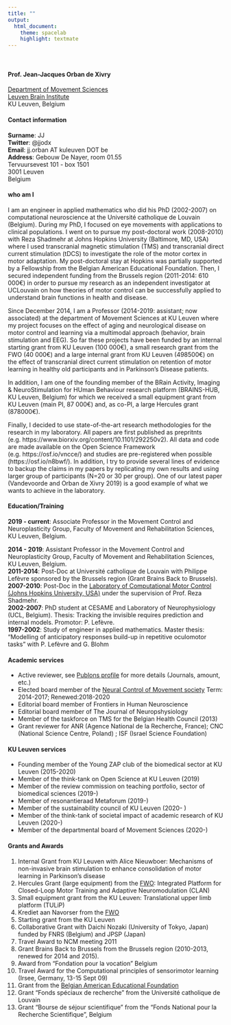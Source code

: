 ```yaml
---
title: ""
output:
  html_document:
    theme: spacelab
    highlight: textmate 
---
```

<br>

#### Prof. Jean-Jacques Orban de Xivry

[Department of Movement Sciences](https://gbiomed.kuleuven.be/english/research/50000737)<br>
[Leuven Brain Institute](https://gbiomed.kuleuven.be/english/LBI)<br>
KU Leuven, Belgium
<br>

#### Contact information

__Surname__: JJ
<br>
__Twitter__: @jjodx
<br>
__Email__: jj.orban AT kuleuven DOT be
<br>
__Address__:
Gebouw De Nayer, room 01.55<br>
Tervuursevest 101 - box 1501<br>
3001 Leuven<br>
Belgium<br>

#### who am I

I am an engineer in applied mathematics who did his PhD (2002-2007) on computational neuroscience at the Université catholique de Louvain (Belgium). During my PhD, I focused on eye movements with applications to clinical populations. I went on to pursue my post-doctoral work (2008-2010) with Reza Shadmehr at Johns Hopkins University (Baltimore, MD, USA) where I used transcranial magnetic stimulation (TMS) and transcranial direct current stimulation (tDCS) to investigate the role of the motor cortex in motor adaptation. My post-doctoral stay at Hopkins was partially supported by a Fellowship from the Belgian American Educational Foundation. Then, I secured independent funding from the Brussels region (2011-2014: 610 000€) in order to pursue my research as an independent investigator at UCLouvain on how theories of motor control can be successfully applied to understand brain functions in health and disease.

Since December 2014, I am a Professor (2014-2019: assistant; now associated) at the department of Movement Sciences at KU Leuven where my project focuses on the effect of aging and neurological disease on motor control and learning via a multimodal approach (behavior, brain stimulation and EEG). So far these projects have been funded by an internal starting grant from KU Leuven (100 000€), a small research grant from the FWO (40 000€) and a large internal grant from KU Leuven (498500€) on the effect of transcranial direct current stimulation on retention of motor learning in healthy old participants and in Parkinson’s Disease patients. 

In addition, I am one of the founding member of the BRain Activity, Imaging & NeuroStimulation for HUman Behaviour research platform (BRAINS-HUB, KU Leuven, Belgium) for which we received a small equipment grant from KU Leuven (main PI, 87 000€) and, as co-PI, a large Hercules grant (878000€). 

Finally, I decided to use state-of-the-art research methodologies for the research in my laboratory. All papers are first published as prepritnts (e.g. https://www.biorxiv.org/content/10.1101/292250v2). All data and code are made available on the Open Science Framework (e.g. https://osf.io/vncce/) and studies are pre-registered when possible (https://osf.io/n8bwf/). In addition, I try to provide several lines of evidence to backup the claims in my papers by replicating my own results and using larger group of participants (N=20 or 30 per group). One of our latest paper (Vandevoorde and Orban de Xivry 2019) is a good example of what we wants to achieve in the laboratory. 


#### Education/Training

__2019 - current__: Associate Professor in the Movement Control and Neuroplasticity Group, Faculty of Movement and Rehabilitation Sciences, KU Leuven, Belgium.

__2014 - 2019__: Assistant Professor in the Movement Control and Neuroplasticity Group, Faculty of Movement and Rehabilitation Sciences, KU Leuven, Belgium.
<br>
__2011-2014__: Post-Doc at Université catholique de Louvain with Philippe Lefèvre sponsored by the Brussels region (Grant Brains Back to Brussels).
<br>
__2007-2010__: Post-Doc in the [Laboratory of Computational Motor Control (Johns Hopkins University, USA)](www.shadmehrlab.org) under the supervision of Prof. Reza Shadmehr.
<br>
__2002-2007__: PhD student at CESAME and Laboratory of Neurophysiology (UCL, Belgium). Thesis: Tracking the invisible requires prediction and internal models. Promotor: P. Lefèvre.
<br>
__1997-2002__: Study of engineer in applied mathematics. Master thesis: "Modelling of anticipatory responses build-up in repetitive oculomotor tasks" with P. Lefèvre and G. Blohm

#### Academic services

- Active reviewer, see [Publons profile](https://publons.com/author/420532/jean-jacques-orban-de-xivry#profile) for more details (Journals, amount, etc.)
- Elected board member of the [Neural Control of Movement society](www.ncm-society.org) Term: 2014-2017; Renewed:2018-2020<br>
- Editorial board member of Frontiers in Human Neuroscience<br>
- Editorial board member of The Journal of Neuropshysiology<br>
- Member of the taskforce on TMS for the Belgian Health Council (2013) <br>
- Grant reviewer for ANR (Agence National de la Recherche, France); CNC (National Science Centre, Poland) ; ISF (Israel Science Foundation)

#### KU Leuven services

- Founding member of the Young ZAP club of the biomedical sector at KU Leuven (2015-2020)
- Member of the think-tank on Open Science at KU Leuven (2019)
- Member of the review commission on teaching portfolio, sector of biomedical sciences (2019-)
- Member of resonantieraad Metaforum (2019-)
- Member of the sustainability council of KU Leuven (2020- )
- Member of the think-tank of societal impact of academic research of KU Leuven (2020-)
- Member of the departmental board of Movement Sciences (2020-) 

#### Grants and Awards

1. Internal Grant from KU Leuven with Alice Nieuwboer: Mechanisms of non-invasive brain stimulation to enhance consolidation of motor learning in Parkinson’s disease
2. Hercules Grant (large equipment) from the [FWO](www.fwo.be): Integrated Platform for Closed-Loop Motor Training and Adaptive Neuromodulation (CLAN)
3. Small equipment grant from the KU Leuven: Translational upper limb platform (TULiP)
4. Krediet aan Navorser from the [FWO](www.fwo.be)
5. Starting grant from the KU Leuven
6. Collaborative Grant with Daichi Nozaki (University of Tokyo, Japan) funded by FNRS (Belgium) and JPSP (Japan)
7. Travel Award to NCM meeting 2011
8. Grant Brains Back to Brussels from the Brussels region (2010-2013, renewed for 2014 and 2015).
9. Award from "Fondation pour la vocation" Belgium
10. Travel Award for the Computational principles of sensorimotor learning (Irsee, Germany, 13-15 Sept 09)
11. Grant from the [Belgian American Educational Foundation](www.baef.be)
12. Grant "Fonds spéciaux de recherche" from the Université catholique de Louvain
13. Grant "Bourse de séjour scientifique" from the "Fonds National pour la Recherche Scientifique", Belgium
    



